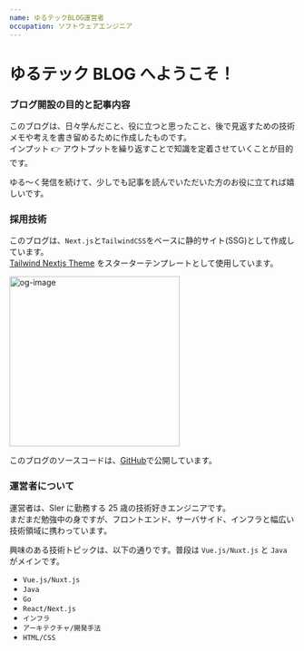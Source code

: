 ```yaml
---
name: ゆるテックBLOG運営者
occupation: ソフトウェアエンジニア
---
```


# ゆるテック BLOG へようこそ！

### ブログ開設の目的と記事内容

このブログは、日々学んだこと、役に立つと思ったこと、後で見返すための技術メモや考えを書き留めるために作成したものです。<br />
インプット 👉 アウトプットを繰り返すことで知識を定着させていくことが目的です。

ゆる〜く発信を続けて、少しでも記事を読んでいただいた方のお役に立てれば嬉しいです。

### 採用技術

このブログは、`Next.js`と`TailwindCSS`をベースに静的サイト(SSG)として作成しています。 <br />
[Tailwind Nextjs Theme](https://github.com/timlrx/tailwind-nextjs-starter-blog) をスターターテンプレートとして使用しています。

<img
  src="https://repository-images.githubusercontent.com/328121260/c1c74100-5b7e-11eb-8185-2b9492767ed6"
  width="300px"
  alt="og-image"
/>

このブログのソースコードは、[GitHub](https://github.com/Yumamama00/Yurutech-blog)で公開しています。

### 運営者について

運営者は、SIer に勤務する 25 歳の技術好きエンジニアです。<br />
まだまだ勉強中の身ですが、フロントエンド、サーバサイド、インフラと幅広い技術領域に携わっています。

興味のある技術トピックは、以下の通りです。普段は `Vue.js/Nuxt.js` と `Java` がメインです。

- `Vue.js/Nuxt.js`
- `Java`
- `Go`
- `React/Next.js`
- `インフラ`
- `アーキテクチャ/開発手法`
- `HTML/CSS`
